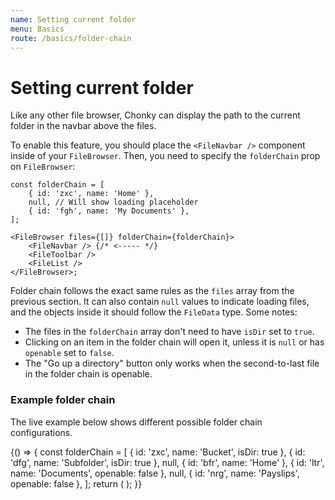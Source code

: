 ```yaml
---
name: Setting current folder
menu: Basics
route: /basics/folder-chain
---
```



# Setting current folder

Like any other file browser, Chonky can display the path to the current folder in the
navbar above the files.

To enable this feature, you should place the `<FileNavbar />` component inside of your
`FileBrowser`. Then, you need to specify the `folderChain` prop on `FileBrowser`:

```tsx
const folderChain = [
    { id: 'zxc', name: 'Home' },
    null, // Will show loading placeholder
    { id: 'fgh', name: 'My Documents' },
];

<FileBrowser files={[]} folderChain={folderChain}>
    <FileNavbar /> {/* <----- */}
    <FileToolbar />
    <FileList />
</FileBrowser>;
```

Folder chain follows the exact same rules as the `files` array from the previous
section. It can also contain `null` values to indicate loading files, and the objects
inside it should follow the `FileData` type. Some notes:

-   The files in the `folderChain` array don't need to have `isDir` set to `true`.
-   Clicking on an item in the folder chain will open it, unless it is `null` or has
    `openable` set to `false`.
-   The "Go up a directory" button only works when the second-to-last file in the
    folder chain is openable.

### Example folder chain

The live example below shows different possible folder chain configurations.

<Playground>
    {() => {
        const folderChain = [
            { id: 'zxc', name: 'Bucket', isDir: true },
            { id: 'dfg', name: 'Subfolder', isDir: true },
            null,
            { id: 'bfr', name: 'Home' },
            { id: 'ltr', name: 'Documents', openable: false },
            null,
            { id: 'nrg', name: 'Payslips', openable: false },
        ];
        return (
            <FileBrowser files={[]} folderChain={folderChain}>
                <FileNavbar />
                <FileToolbar />
                <FileList />
            </FileBrowser>
        );
    }}
</Playground>

